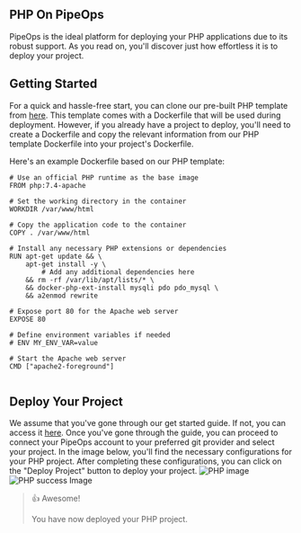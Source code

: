 ## PHP On PipeOps

PipeOps is the ideal platform for deploying your PHP applications due to its robust support. As you read on, you'll discover just how effortless it is to deploy your project.

## Getting Started

For a quick and hassle-free start, you can clone our pre-built PHP template from [here](https://github.com/pipeops-dev/pipeops-php). This template comes with a Dockerfile that will be used during deployment. However, if you already have a project to deploy, you'll need to create a Dockerfile and copy the relevant information from our PHP template Dockerfile into your project's Dockerfile.

Here's an example Dockerfile based on our PHP template:

```
# Use an official PHP runtime as the base image
FROM php:7.4-apache

# Set the working directory in the container
WORKDIR /var/www/html

# Copy the application code to the container
COPY . /var/www/html

# Install any necessary PHP extensions or dependencies
RUN apt-get update && \
    apt-get install -y \
        # Add any additional dependencies here
    && rm -rf /var/lib/apt/lists/* \
    && docker-php-ext-install mysqli pdo pdo_mysql \
    && a2enmod rewrite

# Expose port 80 for the Apache web server
EXPOSE 80

# Define environment variables if needed
# ENV MY_ENV_VAR=value

# Start the Apache web server
CMD ["apache2-foreground"]


```
## Deploy Your Project

We assume that you've gone through our get started guide. If not, you can access it [here](https://docs.pipeops.io/getting-started). Once you've gone through the guide, you can proceed to connect your PipeOps account to your preferred git provider and select your project. In the image below, you'll find the necessary configurations for your PHP project. After completing these configurations, you can click on the "Deploy Project" button to deploy your project.
![PHP image](/assets/nodejs.png)
![PHP success Image](https://res.cloudinary.com/djhh4kkml/image/upload/v1678875019/Pipeops/image_5_bhabno.png)


> 👍 Awesome!
> 
> You have now deployed your PHP project.
